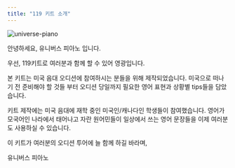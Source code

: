 ```yaml
---
title: "119 키트 소개"
---
```


<Image src="/images/books/kit/universe-piano.jpg" alt="universe-piano" />

안녕하세요, 유니버스 피아노 입니다.

우선, 119키트로 여러분과 함께 할 수 있어 영광입니다.

본 키트는 미국 음대 오디션에 참여하시는 분들을 위해 제작되었습니다. 미국으로 떠나기 전 준비해야 할 것들 부터 오디션 당일까지 필요한 영어 표현과 상황별 tips들을 담았습니다.

키트 제작에는 미국 음대에 재학 중인 미국인/캐나다인 학생들이 참여했습니다. 영어가 모국어인 나라에서 태어나고 자란 원어민들이 일상에서 쓰는 영어 문장들을 이제 여러분도 사용하실 수 있습니다.

이 키트가 여러분의 오디션 투어에 늘 함께 하길 바라며,

유니버스 피아노
